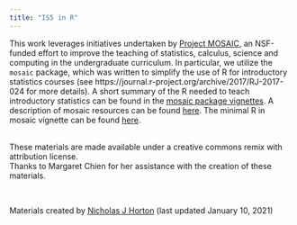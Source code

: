 ```yaml
---
title: "IS5 in R"
---
```


This work leverages initiatives undertaken by [Project MOSAIC](http://www.mosaic-web.org), an NSF-funded effort to improve the teaching of statistics, calculus, science and computing in the undergraduate curriculum. In particular, we utilize the `mosaic` package, which was written to simplify the use of R for introductory statistics courses (see https://journal.r-project.org/archive/2017/RJ-2017-024 for more details). A short summary of the R needed to teach introductory statistics can be found in the [mosaic package vignettes](http://cran.r-project.org/web/packages/mosaic).  A description of mosaic resources can be found [here](https://cran.r-project.org/web/packages/mosaic/vignettes/mosaic-resources.html).  The minimal R in mosaic vignette can be found [here](https://cran.r-project.org/web/packages/mosaic/vignettes/MinimalRgg.pdf).

<br>
These materials are made available under a creative commons remix with attribution license.
<br>
Thanks to Margaret Chien for her assistance with the creation of these materials.

<br>
<p>Materials created by [Nicholas J Horton](https://www.amherst.edu/people/facstaff/nhorton) (last updated January 10, 2021)</p>
